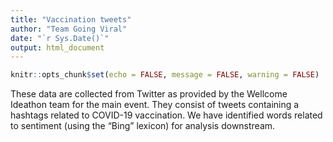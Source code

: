 ```yaml
---
title: "Vaccination tweets"
author: "Team Going Viral"
date: "`r Sys.Date()`"
output: html_document
---
```


```r
knitr::opts_chunk$set(echo = FALSE, message = FALSE, warning = FALSE)
```

These data are collected from Twitter as provided by the Wellcome Ideathon team for the main event. They consist of tweets containing a hashtags related to COVID-19 vaccination. We have identified words related to sentiment (using the "Bing" lexicon) for analysis downstream.
